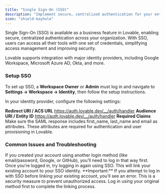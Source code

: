 ```yaml
---
title: "Single Sign-On (SSO)"
description: "Implement secure, centralized authentication for your entire organization"
icon: "shield-keyhole"
---
```


Single Sign-On (SSO) is available as a business feature in Lovable, enabling secure, centralized authentication across your organization. 
With SSO, users can access all their tools with one set of credentials, simplifying access management and improving security. 

Lovable supports integration with major identity providers, including Google Workspace, Microsoft Azure AD, Okta, and more. 

### Setup SSO
To set up SSO, a **Workspace Owner** or **Admin** must log in and navigate to  
**Settings → Workspace → Identity**, then follow the setup instructions.

In your identity provider, configure the following settings:

**Redirect URI / ACS URL**
https://auth.lovable.dev/__/auth/handler
**Audience URI / Entity ID**
https://auth.lovable.dev/__/auth/handler
**Required Claims**
Make sure the SAML response includes first_name, last_name and email as attributes.
These attributes are required for authentication and user provisioning in Lovable.

### Common Issues and Troubleshooting
<AccordionGroup>
    <Accordion title="I already have an account, but I’m joining a business workspace that uses SSO. How do I log in?">
        If you created your account using another login method (like email/password, Google, or GitHub), you’ll need to log in that way first. 
        Once you’re logged in, try logging in again using SSO. This will link your existing account to your SSO identity.
        <Note>
        **Important:** If you attempt to log in with SSO before linking your existing account, you’ll see an error. 
        This is a security measure to prevent unauthorized access. Log in using your original method first to complete the linking process.
        </Note>
    </Accordion>
</AccordionGroup>

